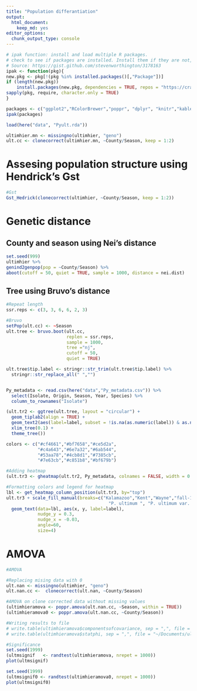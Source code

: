 ```yaml
---
title: "Population differantiation"
output:
  html_document:
    keep_md: yes
editor_options:
  chunk_output_type: console
---
```


```r
# ipak function: install and load multiple R packages.
# check to see if packages are installed. Install them if they are not, then load them into the R session.
# Source: https://gist.github.com/stevenworthington/3178163
ipak <- function(pkg){
new.pkg <- pkg[!(pkg %in% installed.packages()[,"Package"])]
if (length(new.pkg)) 
    install.packages(new.pkg, dependencies = TRUE, repos = "https://cran.rstudio.com")
sapply(pkg, require, character.only = TRUE)
}

packages <- c("ggplot2","RColorBrewer","poppr", "dplyr", "knitr","kableExtra", "mmod", "ggtree", "tibble", "here")
ipak(packages)
```


```r
load(here("data", "Pyult.rda"))

ultimhier.mn <- missingno(ultimhier, "geno")
ult.cc <- clonecorrect(ultimhier.mn, ~County/Season, keep = 1:2)
```


# Assesing population structure using Hendrick's Gst

```r
#Gst
Gst_Hedrick(clonecorrect(ultimhier, ~County/Season, keep = 1:2))
```

# Genetic distance


## County and season using Nei's distance
```r
set.seed(999)
ultimhier %>%
genind2genpop(pop = ~County/Season) %>%
aboot(cutoff = 50, quiet = TRUE, sample = 1000, distance = nei.dist)

```

## Tree using Bruvo's distance

```r
#Repeat length
ssr.reps <- c(3, 3, 6, 6, 2, 3)

#Bruvo
setPop(ult.cc) <- ~Season
ult.tree <- bruvo.boot(ult.cc, 
                       replen = ssr.reps, 
                       sample = 1000,
                       tree ="nj", 
                       cutoff = 50, 
                       quiet = TRUE)

ult.tree$tip.label <- stringr::str_trim(ult.tree$tip.label) %>% 
  stringr::str_replace_all(" ","")


Py_metadata <- read.csv(here("data","Py_metadata.csv")) %>%
  select(Isolate, Origin, Season, Year, Species) %>%
  column_to_rownames("Isolate")

(ult.tr2 <- ggtree(ult.tree, layout = "circular") + 
  geom_tiplab2(align = TRUE) + 
  geom_text2(aes(label=label, subset = !is.na(as.numeric(label)) & as.numeric(label) > 50), vjust =-1, hjust=-.3) + 
  xlim_tree(0.1) +
  theme_tree())


```


```r
colors <- c("#cf4661","#bf7658","#ce5d2a",
            "#c4a643","#6e7a32","#6ab544",
            "#53aa78","#4cb8d1","#7385cb",
            "#7e63cb","#c851b8","#bf679b")

#Adding heatmap
(ult.tr3 <- gheatmap(ult.tr2, Py_metadata, colnames = FALSE, width = 0.4, offset = 0.2))

#Formatting colors and legend for heatmap
lbl <- get_heatmap_column_position(ult.tr3, by="top")
ult.tr3 + scale_fill_manual(breaks=c("Kalamazoo","Kent","Wayne","fall-11","fall-12","spring-13","2011","2012","2013",
                                       "P. ultimum ", "P. ultimum var. ultimum"), values = colors) +
  geom_text(data=lbl, aes(x, y, label=label), 
            nudge_y = 0.3, 
            nudge_x = -0.03, 
            angle=60,
            size=4)
```



# AMOVA

```r
#AMOVA

#Replacing mising data with 0
ult.nan <- missingno(ultimhier, "geno")
ult.nan.cc <-  clonecorrect(ult.nan, ~County/Season)

#AMOVA on clone corrected data without missing values
(ultimhieramova <- poppr.amova(ult.nan.cc, ~Season, within = TRUE))
(ultimhieramova0 <- poppr.amova(ult.nan.cc, ~County/Season))

#Writing results to file
# write.table(ultimhieramova$componentsofcovariance, sep = ",", file = "~/Documents/ultimhierAMOVA.csv")
# write.table(ultimhieramova$statphi, sep = ",", file = "~/Documents/ultimhierphiAMOVA.csv")

#Significance
set.seed(1999)
(ultmsignif   <- randtest(ultimhieramova, nrepet = 1000))
plot(ultmsignif)

set.seed(1999)
(ultmsignif0 <- randtest(ultimhieramova0, nrepet = 1000))
plot(ultmsignif0)
```

